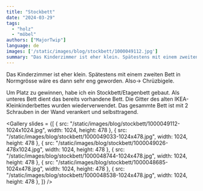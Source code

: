 ```yaml
---
title: "Stockbett"
date: "2024-03-29"
tags: 
  - "holz"
  - "möbel"
authors: ["MajorTwip"]
language: de
images: ['/static/images/blog/stockbett/1000049112.jpg']
summary: "Das Kinderzimmer ist eher klein. Spätestens mit einem zweiten Bett in Normgrösse wäre es dann sehr eng geworden. Also-> Chrüzbigele. Um Platz zu gewinnen, habe ich ein Stockbett/Etagenbett gebaut. Als unteres Bett dient das bereits vorhandene Bett. Die Gitter des alten IKEA-Kleinkinderbettes wurden wiederverwendet. Das gesammte Bett ist mit 2 Schrauben in der Wand verankert und selbsttragend."
---
```


Das Kinderzimmer ist eher klein. Spätestens mit einem zweiten Bett in Normgrösse wäre es dann sehr eng geworden. Also-> Chrüzbigele.

Um Platz zu gewinnen, habe ich ein Stockbett/Etagenbett gebaut. Als unteres Bett dient das bereits vorhandene Bett. Die Gitter des alten IKEA-Kleinkinderbettes wurden wiederverwendet. Das gesammte Bett ist mit 2 Schrauben in der Wand verankert und selbsttragend.

<Gallery slides = {[
  { src: "/static/images/blog/stockbett/1000049112-1024x1024.jpg", width: 1024, height: 478 },
  { src: "/static/images/blog/stockbett/1000049033-1024x478.jpg", width: 1024, height: 478 },
  { src: "/static/images/blog/stockbett/1000049026-478x1024.jpg", width: 1024, height: 478 },
  { src: "/static/images/blog/stockbett/1000048744-1024x478.jpg", width: 1024, height: 478 },
  { src: "/static/images/blog/stockbett/1000048685-1024x478.jpg", width: 1024, height: 478 },
  { src: "/static/images/blog/stockbett/1000048538-1024x478.jpg", width: 1024, height: 478 },
]} />
